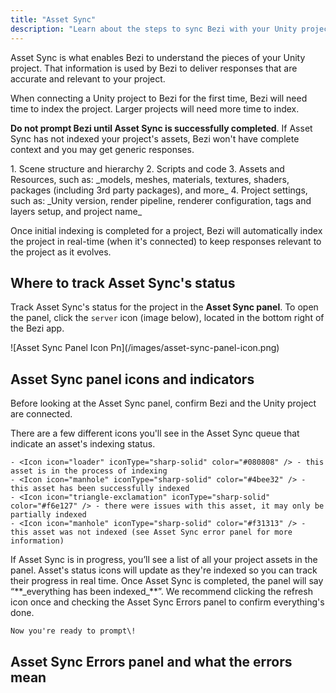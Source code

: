 ```yaml
---
title: "Asset Sync"
description: "Learn about the steps to sync Bezi with your Unity project to get customized AI assistance"
---
```


Asset Sync is what enables Bezi to understand the pieces of your Unity project. That information is used by Bezi to deliver responses that are accurate and relevant to your project.

When connecting a Unity project to Bezi for the first time, Bezi will need time to index the project. Larger projects will need more time to index. 

**Do not prompt Bezi until Asset Sync is successfully completed**. If Asset Sync has not indexed your project's assets, Bezi won't have complete context and you may get generic responses.

<Accordion title="What types of asset can Bezi index? ">
  1. Scene structure and hierarchy
  2. Scripts and code
  3. Assets and Resources, such as: _models, meshes, materials, textures, shaders, packages (including 3rd party packages), and more_
  4. Project settings, such as: _Unity version, render pipeline, renderer configuration, tags and layers setup, and project name_
</Accordion>

Once initial indexing is completed for a project, Bezi will automatically index the project in real-time (when it's connected) to keep responses relevant to the project as it evolves.

## Where to track Asset Sync's status

Track Asset Sync's status for the project in the **Asset Sync panel**. To open the panel, click the `server` icon (image below), located in the bottom right of the Bezi app.

<Frame>
  ![Asset Sync Panel Icon Pn](/images/asset-sync-panel-icon.png)
</Frame>

## Asset Sync panel icons and indicators

Before looking at the Asset Sync panel, confirm Bezi and the Unity project are connected.

<AccordionGroup>
  <Accordion title="Understanding the Asset Sync icons">
    There are a few different icons you'll see in the Asset Sync queue that indicate an asset's indexing status. 

    - <Icon icon="loader" iconType="sharp-solid" color="#080808" /> - this asset is in the process of indexing 
    - <Icon icon="manhole" iconType="sharp-solid" color="#4bee32" /> - this asset has been successfully indexed
    - <Icon icon="triangle-exclamation" iconType="sharp-solid" color="#f6e127" /> - there were issues with this asset, it may only be partially indexed
    - <Icon icon="manhole" iconType="sharp-solid" color="#f31313" /> - this asset was not indexed (see Asset Sync error panel for more information)
  </Accordion>
  <Accordion title="How to know if Asset Sync is in progress">
    If Asset Sync is in progress, you’ll see a list of all your project assets in the panel. Asset's status icons will update as they're indexed so you can track their progress in real time. 
  </Accordion>
  <Accordion title="How to know if Asset Sync is completed">
    Once Asset Sync is completed, the panel will say “**_everything has been indexed_**”. We recommend clicking the refresh icon once and checking the Asset Sync Errors panel to confirm everything's done. 

    Now you're ready to prompt\! 
  </Accordion>
  <Accordion title="Where to find Asset Sync errors">
    
  </Accordion>
</AccordionGroup>

## Asset Sync Errors panel and what the errors mean